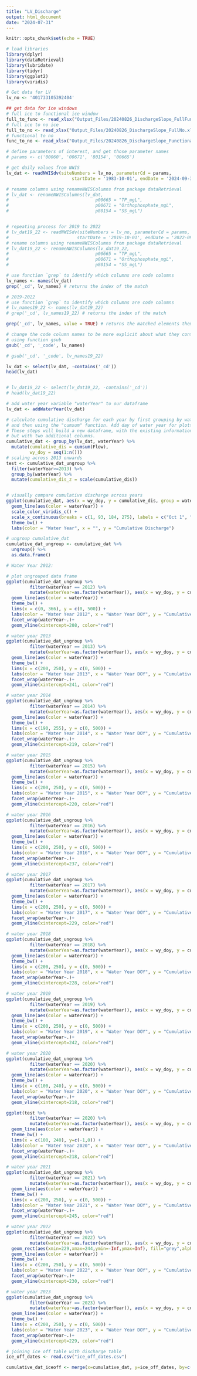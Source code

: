```yaml
---
title: "LV_Discharge"
output: html_document
date: "2024-07-31"
---
```


```r
knitr::opts_chunk$set(echo = TRUE)
```

```r
# load libraries
library(dplyr)
library(dataRetrieval)
library(lubridate)
library(tidyr)
library(ggplot2)
library(viridis)

# Get data for LV
lv_no <- '401733105392404'

## get data for ice windows
# full ice to functional ice window
full_to_func <- read_xlsx("Output_Files/20240826_DischargeSlope_FullFunctional.xlsx")
# full ice to no ice
full_to_no <- read_xlsx("Output_Files/20240826_DischargeSlope_FullNo.xlsx")
# functional to no
func_to_no <- read_xlsx("Output_Files/20240826_DischargeSlope_FunctionalNo.xlsx")

# define parameters of interest, and get those parameter names
# params <- c('00060', '00671', '80154', '00665')

# get daily values from NWIS
lv_dat <- readNWISdv(siteNumbers = lv_no, parameterCd = params,
                         startDate = '1983-10-01', endDate = '2024-09-30')

# rename columns using renameNWISColumns from package dataRetrieval
# lv_dat <- renameNWISColumns(lv_dat,
#                                 p00665 = "TP_mgL",
#                                 p00671 = "Orthophosphate_mgL",
#                                 p80154 = "SS_mgL")


# repeating process for 2019 to 2022
# lv_dat19_22 <- readNWISdv(siteNumbers = lv_no, parameterCd = params,
#                          startDate = '2019-10-01', endDate = '2022-09-30')
# rename columns using renameNWISColumns from package dataRetrieval
# lv_dat19_22 <- renameNWISColumns(lv_dat19_22,
#                                 p00665 = "TP_mgL",
#                                 p00671 = "Orthophosphate_mgL",
#                                 p80154 = "SS_mgL")
```


```r
# use function `grep` to identify which columns are code columns
lv_names <- names(lv_dat)
grep('_cd', lv_names) # returns the index of the match

# 2019-2022
# use function `grep` to identify which columns are code columns
# lv_names19_22 <- names(lv_dat19_22)
# grep('_cd', lv_names19_22) # returns the index of the match

```


```r
grep('_cd', lv_names, value = TRUE) # returns the matched elements themselves
```


```r
# change the code column names to be more explicit about what they contain
# using function gsub
gsub('_cd', '_code', lv_names)

# gsub('_cd', '_code', lv_names19_22)
```


```r
lv_dat <- select(lv_dat, -contains('_cd'))
head(lv_dat)


# lv_dat19_22 <- select(lv_dat19_22, -contains('_cd'))
# head(lv_dat19_22)
```


```r
# add water year variable "waterYear" to our dataframe
lv_dat <- addWaterYear(lv_dat)

# calculate cumulative discharge for each year by first grouping by water year,
# and then using the "cumsum" function. Add day of water year for plotting purposes.
# These steps will build a new dataframe, with the existing information in yahara_dat
# but with two additional columns.
cumulative_dat <- group_by(lv_dat, waterYear) %>%
  mutate(cumulative_dis = cumsum(Flow), 
         wy_doy = seq(1:n()))
# scaling across 2013 onwards
test <- cumulative_dat_ungroup %>%
  filter(waterYear>=2013) %>%
  group_by(waterYear) %>% 
  mutate(cumulative_dis_z = scale(cumulative_dis))


# visually compare cumulative discharge across years
ggplot(cumulative_dat, aes(x = wy_doy, y = cumulative_dis, group = waterYear)) +
  geom_line(aes(color = waterYear)) +
  scale_color_viridis_c() +
  scale_x_continuous(breaks = c(1, 93, 184, 275), labels = c("Oct 1", "Jan 1", "Apr 1", "July 1")) +
  theme_bw() +
  labs(color = "Water Year", x = "", y = "Cumulative Discharge")

```

```r
# ungroup cumulative_dat 
cumulative_dat_ungroup <- cumulative_dat %>%
  ungroup() %>%
  as.data.frame()
```



```r

# Water Year 2012:

# plot ungrouped data frame
ggplot(cumulative_dat_ungroup %>%
         filter(waterYear == 2012) %>%
         mutate(waterYear=as.factor(waterYear)), aes(x = wy_doy, y = cumulative_dis, group = waterYear))+
  geom_line(aes(color = waterYear)) +
  theme_bw() +
  lims(x = c(0, 366), y = c(0, 500)) +
  labs(color = "Water Year 2012", x = "Water Year DOY", y = "Cumulative Discharge") +
  facet_wrap(waterYear~.)+
  geom_vline(xintercept=208, color="red") 

```

```r
# water year 2013
ggplot(cumulative_dat_ungroup %>%
         filter(waterYear == 2013) %>%
         mutate(waterYear=as.factor(waterYear)), aes(x = wy_doy, y = cumulative_dis, group = waterYear))+
  geom_line(aes(color = waterYear)) +
  theme_bw() +
  lims(x = c(200, 250), y = c(0, 500)) +
  labs(color = "Water Year 2013", x = "Water Year DOY", y = "Cumulative Discharge") +
  facet_wrap(waterYear~.)+
  geom_vline(xintercept=241, color="red") 
```


```r
# water year 2014
ggplot(cumulative_dat_ungroup %>%
         filter(waterYear == 2014) %>%
         mutate(waterYear=as.factor(waterYear)), aes(x = wy_doy, y = cumulative_dis, group = waterYear))+
  geom_line(aes(color = waterYear)) +
  theme_bw() +
  lims(x = c(190, 255), y = c(0, 500)) +
  labs(color = "Water Year 2014", x = "Water Year DOY", y = "Cumulative Discharge") +
  facet_wrap(waterYear~.)+
  geom_vline(xintercept=219, color="red") 
```


```r
# water year 2015
ggplot(cumulative_dat_ungroup %>%
         filter(waterYear == 2015) %>%
         mutate(waterYear=as.factor(waterYear)), aes(x = wy_doy, y = cumulative_dis, group = waterYear))+
  geom_line(aes(color = waterYear)) +
  theme_bw() +
  lims(x = c(200, 250), y = c(0, 500)) +
  labs(color = "Water Year 2015", x = "Water Year DOY", y = "Cumulative Discharge") +
  facet_wrap(waterYear~.)+
  geom_vline(xintercept=220, color="red") 
```


```r
# water year 2016
ggplot(cumulative_dat_ungroup %>%
         filter(waterYear == 2016) %>%
         mutate(waterYear=as.factor(waterYear)), aes(x = wy_doy, y = cumulative_dis, group = waterYear))+
  geom_line(aes(color = waterYear)) +
  theme_bw() +
  lims(x = c(200, 250), y = c(0, 500)) +
  labs(color = "Water Year 2016", x = "Water Year DOY", y = "Cumulative Discharge") +
  facet_wrap(waterYear~.)+
  geom_vline(xintercept=237, color="red") 
```


```r
# water year 2017
ggplot(cumulative_dat_ungroup %>%
         filter(waterYear == 2017) %>%
         mutate(waterYear=as.factor(waterYear)), aes(x = wy_doy, y = cumulative_dis, group = waterYear))+
  geom_line(aes(color = waterYear)) +
  theme_bw() +
  lims(x = c(200, 250), y = c(0, 500)) +
  labs(color = "Water Year 2017", x = "Water Year DOY", y = "Cumulative Discharge") +
  facet_wrap(waterYear~.)+
  geom_vline(xintercept=229, color="red") 
```


```r
# water year 2018
ggplot(cumulative_dat_ungroup %>%
         filter(waterYear == 2018) %>%
         mutate(waterYear=as.factor(waterYear)), aes(x = wy_doy, y = cumulative_dis, group = waterYear))+
  geom_line(aes(color = waterYear)) +
  theme_bw() +
  lims(x = c(200, 250), y = c(0, 500)) +
  labs(color = "Water Year 2018", x = "Water Year DOY", y = "Cumulative Discharge") +
  facet_wrap(waterYear~.)+
  geom_vline(xintercept=228, color="red") 
```


```r
# water year 2019
ggplot(cumulative_dat_ungroup %>%
         filter(waterYear == 2019) %>%
         mutate(waterYear=as.factor(waterYear)), aes(x = wy_doy, y = cumulative_dis, group = waterYear))+
  geom_line(aes(color = waterYear)) +
  theme_bw() +
  lims(x = c(200, 250), y = c(0, 500)) +
  labs(color = "Water Year 2019", x = "Water Year DOY", y = "Cumulative Discharge") +
  facet_wrap(waterYear~.)+
  geom_vline(xintercept=242, color="red") 
```


```r
# water year 2020
ggplot(cumulative_dat_ungroup %>%
         filter(waterYear == 2020) %>%
         mutate(waterYear=as.factor(waterYear)), aes(x = wy_doy, y = cumulative_dis, group = waterYear))+
  geom_line(aes(color = waterYear)) +
  theme_bw() +
  lims(x = c(100, 240), y = c(0, 500)) +
  labs(color = "Water Year 2020", x = "Water Year DOY", y = "Cumulative Discharge") +
  facet_wrap(waterYear~.)+
  geom_vline(xintercept=218, color="red") 

ggplot(test %>%
         filter(waterYear == 2020) %>%
         mutate(waterYear=as.factor(waterYear)), aes(x = wy_doy, y = cumulative_dis_z, group = waterYear))+
  geom_line(aes(color = waterYear)) +
  theme_bw() +
  lims(x = c(100, 240), y=c(-1,0)) +
  labs(color = "Water Year 2020", x = "Water Year DOY", y = "Cumulative Discharge") +
  facet_wrap(waterYear~.)+
  geom_vline(xintercept=218, color="red") 
```


```r
# water year 2021
ggplot(cumulative_dat_ungroup %>%
         filter(waterYear == 2021) %>%
         mutate(waterYear=as.factor(waterYear)), aes(x = wy_doy, y = cumulative_dis, group = waterYear))+
  geom_line(aes(color = waterYear)) +
  theme_bw() +
  lims(x = c(200, 250), y = c(0, 500)) +
  labs(color = "Water Year 2021", x = "Water Year DOY", y = "Cumulative Discharge") +
  facet_wrap(waterYear~.)+
  geom_vline(xintercept=245, color="red") 
```


```r
# water year 2022
ggplot(cumulative_dat_ungroup %>%
         filter(waterYear == 2022) %>%
         mutate(waterYear=as.factor(waterYear)), aes(x = wy_doy, y = cumulative_dis, group = waterYear))+
  geom_rect(aes(xmin=229,xmax=244,ymin=-Inf,ymax=Inf), fill="grey",alpha=0.1)+
  geom_line(aes(color = waterYear)) +
  theme_bw() +
  lims(x = c(200, 250), y = c(0, 500)) +
  labs(color = "Water Year 2022", x = "Water Year DOY", y = "Cumulative Discharge") +
  facet_wrap(waterYear~.)+
  geom_vline(xintercept=230, color="red")
```


```r
# water year 2023
ggplot(cumulative_dat_ungroup %>%
         filter(waterYear == 2023) %>%
         mutate(waterYear=as.factor(waterYear)), aes(x = wy_doy, y = cumulative_dis, group = waterYear))+
  geom_line(aes(color = waterYear)) +
  theme_bw() +
  lims(x = c(200, 250), y = c(0, 500)) +
  labs(color = "Water Year 2023", x = "Water Year DOY", y = "Cumulative Discharge") +
  facet_wrap(waterYear~.)+
  geom_vline(xintercept=229, color="red")
```


```r
# joining ice off table with discharge table
ice_off_dates <- read.csv("ice_off_dates.csv")

cumulative_dat_iceoff <- merge(x=cumulative_dat, y=ice_off_dates, by=c("waterYear","wy_doy"), all.x=T)
```


```r

```


